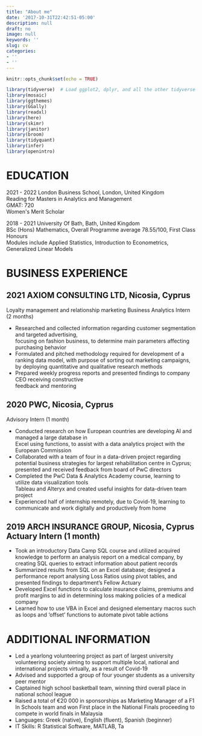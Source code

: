 ```yaml
---
title: "About me"
date: '2017-10-31T22:42:51-05:00'
description: null
draft: no
image: null
keywords: ''
slug: cv
categories:
- ''
- ''
---
```


```r
knitr::opts_chunk$set(echo = TRUE)
```

```r
library(tidyverse)  # Load ggplot2, dplyr, and all the other tidyverse packages
library(mosaic)
library(ggthemes)
library(GGally)
library(readxl)
library(here)
library(skimr)
library(janitor)
library(broom)
library(tidyquant)
library(infer)
library(openintro)
```


# EDUCATION   

2021 - 2022	London Business School, London, United Kingdom  
Reading for Masters in Analytics and Management   
GMAT: 720   
Women\'s Merit Scholar   

2018 - 2021	University Of Bath, Bath, United Kingdom   
BSc (Hons) Mathematics, Overall Programme average 78.55/100, First Class Honours   
Modules include Applied Statistics, Introduction to Econometrics, Generalized Linear Models   

# BUSINESS EXPERIENCE 

## 2021 AXIOM CONSULTING LTD, Nicosia, Cyprus   
Loyalty management and relationship marketing Business Analytics Intern (2 months)   


-	Researched and collected information regarding customer segmentation and targeted advertising,   
focusing on fashion business, to determine main parameters affecting purchasing behavior
-	Formulated and pitched methodology required for development of a ranking data model, with purpose of    sorting out marketing campaigns, by deploying quantitative and qualitative research methods
-	Prepared weekly progress reports and presented findings to company CEO receiving constructive   
feedback and mentoring


## 2020	PWC, Nicosia, Cyprus \n
Advisory Intern (1 month) \n


-	Conducted research on how European countries are developing AI and managed a large database in    
Excel using functions, to assist with a data analytics project with the European Commission
-	Collaborated with a team of four in a data-driven project regarding potential business strategies for    largest rehabilitation centre in Cyprus; presented and received feedback from board of PwC directors
-	Completed the PwC Data & Analytics Academy course, learning to utilize data visualization tools   
Tableau and Alteryx and created useful insights for data-driven team project
- Experienced half of internship remotely, due to Covid-19, learning to communicate and work digitally and    productively from home

## 2019	ARCH INSURANCE GROUP, Nicosia, Cyprus Actuary Intern (1 month) 


-	Took an introductory Data Camp SQL course and utilized acquired knowledge to perform an analysis report on a medical company, by creating SQL queries to extract information about patient records
-	Summarized results from SQL on an Excel database; designed a performance report analysing Loss Ratios using pivot tables, and presented findings to department's Fellow Actuary
-	Developed Excel functions to calculate insurance claims, premiums and profit margins to aid in determining loss making policies of a medical company
-	Learned how to use VBA in Excel and designed elementary macros such as loops and 'offset' functions to automate pivot table actions
   

# ADDITIONAL INFORMATION \n
-	Led a yearlong volunteering project as part of largest university volunteering society aiming to support multiple local, national and international projects virtually, as a result of Covid-19
-	Advised and supported a group of four younger students as a university peer mentor
-	Captained high school basketball team, winning third overall place in national school league
-	Raised a total of €20 000 in sponsorships as Marketing Manager of a F1 In Schools team and won First place in the National Finals proceeding to compete in world finals in Malaysia
-	Languages: Greek (native), English (fluent), Spanish (beginner)
-	IT Skills: R Statistical Software, MATLAB, Ta
